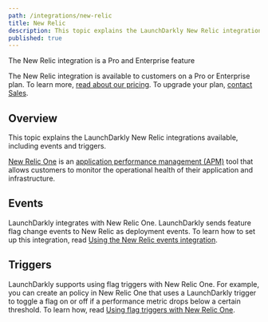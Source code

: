 ```yaml
---
path: /integrations/new-relic
title: New Relic
description: This topic explains the LaunchDarkly New Relic integrations available, including events and triggers.
published: true
---
```


<Callout intent="primary">
<CalloutTitle>The New Relic integration is a Pro and Enterprise feature</CalloutTitle>
<CalloutDescription>

The New Relic integration is available to customers on a Pro or Enterprise plan. To learn more, [read about our pricing](https://launchdarkly.com/pricing/). To upgrade your plan, [contact Sales](https://launchdarkly.com/contact-sales/).

</CalloutDescription>
</Callout>

## Overview

This topic explains the LaunchDarkly New Relic integrations available, including events and triggers.

[New Relic One](https://www.newrelic.com/) is an [application performance management (APM)](https://en.m.wikipedia.org/wiki/Application_performance_management) tool that allows customers to monitor the operational health of their application and infrastructure.

## Events

LaunchDarkly integrates with New Relic One. LaunchDarkly sends feature flag change events to New Relic as deployment events. To learn how to set up this integration, read [Using the New Relic events integration](/integrations/new-relic/events).

## Triggers

LaunchDarkly supports using flag triggers with New Relic One. For example, you can create an policy in New Relic One that uses a LaunchDarkly trigger to toggle a flag on or off if a performance metric drops below a certain threshold. To learn how, read [Using flag triggers with New Relic One](/integrations/new-relic/triggers).

